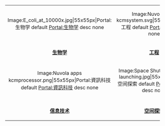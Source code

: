 {| style="width:100%;border:solid 0px #FFFFFF;background-color:transparent;align:center;padding:0px;padding-top:1em;" cellspacing="0px;"
|-
| style="width:33%;align:center;" |
<div align="center"><imagemap>
Image:E_coli_at_10000x.jpg|55x55px|Portal:生物学
default [[Portal:生物学|Portal:生物学]]
desc none
</imagemap></div>
| style="width:33%;align:center;" |
<div align="center"><imagemap>
Image:Nuvola apps kcmsystem.svg|55x55px|Portal:工程
default [[Portal:工程|Portal:工程]]
desc none
</imagemap></div>
| style="width:33%;align:center;" |
<div align="center"><imagemap>
Image:Crystal_128_energy.png|55x55px|Portal:能源
default [[Portal:能源|Portal:能源]]
desc none
</imagemap></div>
|-
! style="text-align:center;width:33%"|'''[[Portal:生物学|生物学]]'''
! style="text-align:center;width:33%"|'''[[Portal:工程|工程]]'''
! style="text-align:center;width:33%"|'''[[Portal:能源|能源]]'''
|-
| style="align:center;" |
<div align="center"><imagemap>
Image:Nuvola apps kcmprocessor.png|55x55px|Portal:資訊科技
default [[Portal:資訊科技|Portal:資訊科技]]
desc none
</imagemap></div>
| style="align:center;" |
<div align="center"><imagemap>
Image:Space Shuttle Columbia launching.jpg|55x55px|Portal:空间探索
default [[Portal:空间探索|Portal:空间探索]]
desc none
</imagemap></div>
| style="align:center;" |
<div align="center"><imagemap>
Image:Nuvola apps ksysv.png|55x55px|Portal:运输
default [[Portal:运输|Portal:运输]]
desc none
</imagemap></div>
|- style="padding:0px;" cellspacing="0px;"
|-
! style="text-align:center;"|'''[[Portal:資訊科技|信息技术]]'''
| style="text-align:center;"|'''[[Portal:空间探索|空间探索]]'''
! style="text-align:center;"|'''[[Portal:运输|运输]]'''
|}